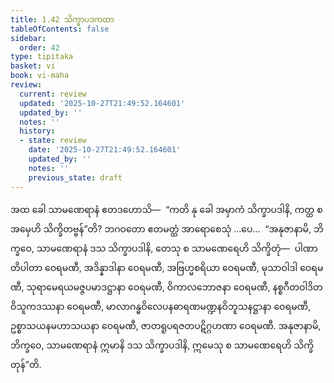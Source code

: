 ```yaml
---
title: 1.42 သိက္ခာပဒကထာ
tableOfContents: false
sidebar:
  order: 42
type: tipitaka
basket: vi
book: vi-maha
review:
  current: review
  updated: '2025-10-27T21:49:52.164601'
  updated_by: ''
  notes: ''
  history:
  - state: review
    date: '2025-10-27T21:49:52.164601'
    updated_by: ''
    notes: ''
    previous_state: draft
---
```



<ReviewStatus review={frontmatter.review} showDetails={true} />

<HypothesisAnnotation frontmatter={frontmatter} />

<DynamicBreadcrumb />

<Division number="106" book="vi-maha" e="ch" v="3" p="117">

<Paragraph number="473" book="vi-maha">
အထ ခေါ သာမဏေရာနံ ဧတဒဟောသိ—  “ကတိ နု ခေါ အမှာကံ သိက္ခာပဒါနိ, ကတ္ထ စ အမှေဟိ သိက္ခိတဗ္ဗန်”တိ? ဘဂဝတော ဧတမတ္ထံ အာရောစေသုံ …ပေ…  “အနုဇာနာမိ, ဘိက္ခဝေ, သာမဏေရာနံ ဒသ သိက္ခာပဒါနိ, တေသု စ သာမဏေရေဟိ သိက္ခိတုံ—  ပါဏာတိပါတာ ဝေရမဏီ, အဒိန္နာဒါနာ ဝေရမဏီ, အဗြဟ္မစရိယာ ဝေရမဏီ, မုသာဝါဒါ ဝေရမဏီ, သုရာမေရယမဇ္ဇပမာဒဋ္ဌာနာ ဝေရမဏီ, ဝိကာလဘောဇနာ ဝေရမဏီ, နစ္စဂီတဝါဒိတဝိသူကဒဿနာ ဝေရမဏီ, မာလာဂန္ဓဝိလေပနဓာရဏမဏ္ဍနဝိဘူသနဋ္ဌာနာ ဝေရမဏီ, ဥစ္စာသယနမဟာသယနာ ဝေရမဏီ, ဇာတရူပရဇတပဋိဂ္ဂဟဏာ ဝေရမဏီ. အနုဇာနာမိ, ဘိက္ခဝေ, သာမဏေရာနံ ဣမာနိ ဒသ သိက္ခာပဒါနိ, ဣမေသု စ သာမဏေရေဟိ သိက္ခိတုန်”တိ.
</Paragraph>
</Division>